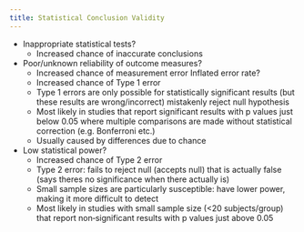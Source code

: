 ```yaml
---
title: Statistical Conclusion Validity
---
```


- Inappropriate statistical tests?
    - Increased chance of inaccurate conclusions
- Poor/unknown reliability of outcome measures?
    - Increased chance of measurement error Inflated error rate?
    - Increased chance of Type 1 error
    - Type 1 errors are only possible for statistically significant results (but these results are wrong/incorrect) mistakenly reject null hypothesis 
    - Most likely in studies that report significant results with p values just below 0.05 where multiple comparisons are made without statistical correction (e.g. Bonferroni etc.)
    - Usually caused by differences due to chance
- Low statistical power?
    - Increased chance of Type 2 error
    - Type 2 error: fails to reject null (accepts null) that is actually false (says theres no significance when there actually is) 
    - Small sample sizes are particularly susceptible:  have lower power, making it more difficult to detect
    - Most likely in studies with small sample size (<20 subjects/group) that report non‐significant results with p values just above 0.05

